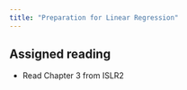 ```yaml
---
title: "Preparation for Linear Regression"
---
```


## Assigned reading

- Read Chapter 3 from ISLR2
